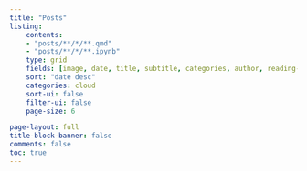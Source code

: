 ```yaml
---
title: "Posts"
listing:
    contents: 
    - "posts/**/*/**.qmd"
    - "posts/**/*/**.ipynb"
    type: grid
    fields: [image, date, title, subtitle, categories, author, reading-time]
    sort: "date desc"
    categories: cloud
    sort-ui: false
    filter-ui: false
    page-size: 6         

page-layout: full
title-block-banner: false
comments: false
toc: true
---
```

